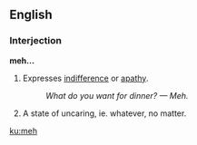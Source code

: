 ==English==
===Interjection===
'''meh...'''
# Expresses [[indifference]] or [[apathy]].
#: ''What do you want for dinner? &mdash; Meh.''
# A state of uncaring, ie. whatever, no matter.

[[ku:meh]]